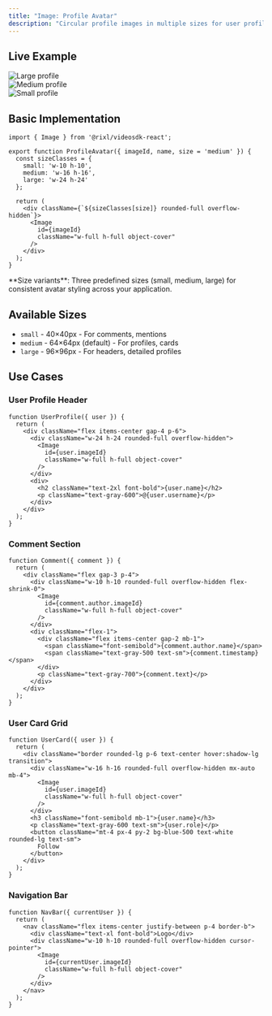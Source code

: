```yaml
---
title: "Image: Profile Avatar"
description: "Circular profile images in multiple sizes for user profiles and comments"
---
```



## Live Example

<div className="max-w-4xl mx-auto mb-8 flex items-center gap-6 p-8 bg-gray-50 rounded-lg">
    <div className="w-24 h-24 rounded-full overflow-hidden">
        <Image
            id="Hq3GhYYwSY"
            alt="Large profile"
            className="w-full h-full object-cover"
        />
    </div>
    <div className="w-16 h-16 rounded-full overflow-hidden">
        <Image
            id="Hq3GhYYwSY"
            alt="Medium profile"
            className="w-full h-full object-cover"
        />
    </div>
    <div className="w-10 h-10 rounded-full overflow-hidden">
        <Image
            id="Hq3GhYYwSY"
            alt="Small profile"
            className="w-full h-full object-cover"
        />
    </div>
</div>

## Basic Implementation

```tsx
import { Image } from '@rixl/videosdk-react';

export function ProfileAvatar({ imageId, name, size = 'medium' }) {
  const sizeClasses = {
    small: 'w-10 h-10',
    medium: 'w-16 h-16',
    large: 'w-24 h-24'
  };

  return (
    <div className={`${sizeClasses[size]} rounded-full overflow-hidden`}>
      <Image
        id={imageId}
        className="w-full h-full object-cover"
      />
    </div>
  );
}
```

<Callout type="info">
    **Size variants**: Three predefined sizes (small, medium, large) for consistent avatar styling across your application.
</Callout>

## Available Sizes

* `small` - 40×40px - For comments, mentions
* `medium` - 64×64px (default) - For profiles, cards
* `large` - 96×96px - For headers, detailed profiles

## Use Cases

### User Profile Header

```tsx
function UserProfile({ user }) {
  return (
    <div className="flex items-center gap-4 p-6">
      <div className="w-24 h-24 rounded-full overflow-hidden">
        <Image
          id={user.imageId}
          className="w-full h-full object-cover"
        />
      </div>
      <div>
        <h2 className="text-2xl font-bold">{user.name}</h2>
        <p className="text-gray-600">@{user.username}</p>
      </div>
    </div>
  );
}
```

### Comment Section

```tsx
function Comment({ comment }) {
  return (
    <div className="flex gap-3 p-4">
      <div className="w-10 h-10 rounded-full overflow-hidden flex-shrink-0">
        <Image
          id={comment.author.imageId}
          className="w-full h-full object-cover"
        />
      </div>
      <div className="flex-1">
        <div className="flex items-center gap-2 mb-1">
          <span className="font-semibold">{comment.author.name}</span>
          <span className="text-gray-500 text-sm">{comment.timestamp}</span>
        </div>
        <p className="text-gray-700">{comment.text}</p>
      </div>
    </div>
  );
}
```

### User Card Grid

```tsx
function UserCard({ user }) {
  return (
    <div className="border rounded-lg p-6 text-center hover:shadow-lg transition">
      <div className="w-16 h-16 rounded-full overflow-hidden mx-auto mb-4">
        <Image
          id={user.imageId}
          className="w-full h-full object-cover"
        />
      </div>
      <h3 className="font-semibold mb-1">{user.name}</h3>
      <p className="text-gray-600 text-sm">{user.role}</p>
      <button className="mt-4 px-4 py-2 bg-blue-500 text-white rounded-lg text-sm">
        Follow
      </button>
    </div>
  );
}
```

### Navigation Bar

```tsx
function NavBar({ currentUser }) {
  return (
    <nav className="flex items-center justify-between p-4 border-b">
      <div className="text-xl font-bold">Logo</div>
      <div className="w-10 h-10 rounded-full overflow-hidden cursor-pointer">
        <Image
          id={currentUser.imageId}
          className="w-full h-full object-cover"
        />
      </div>
    </nav>
  );
}
```
